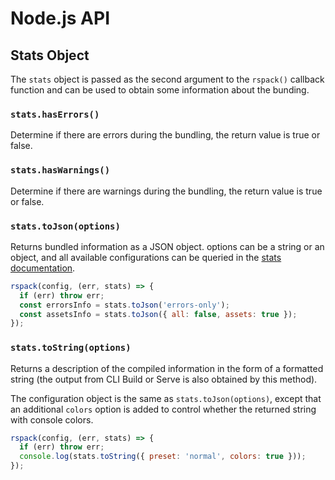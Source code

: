 
<WebpackLicense from="https://webpack.js.org/api/node/" />

# Node.js API

## Stats Object

The `stats` object is passed as the second argument to the `rspack()` callback function and can be used to obtain some information about the bunding.

### `stats.hasErrors()`

Determine if there are errors during the bundling, the return value is true or false.

### `stats.hasWarnings()`

Determine if there are warnings during the bundling, the return value is true or false.

### `stats.toJson(options)`

Returns bundled information as a JSON object. options can be a string or an object, and all available configurations can be queried in the [stats documentation](/config/stats).

```js
rspack(config, (err, stats) => {
  if (err) throw err;
  const errorsInfo = stats.toJson('errors-only');
  const assetsInfo = stats.toJson({ all: false, assets: true });
});
```

### `stats.toString(options)`

Returns a description of the compiled information in the form of a formatted string (the output from CLI Build or Serve is also obtained by this method).

The configuration object is the same as `stats.toJson(options)`, except that an additional `colors` option is added to control whether the returned string with console colors.

```js
rspack(config, (err, stats) => {
  if (err) throw err;
  console.log(stats.toString({ preset: 'normal', colors: true }));
});
```
